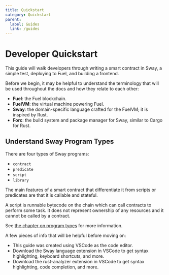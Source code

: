 ```yaml
---
title: Quickstart
category: Quickstart
parent:
  label: Guides
  link: /guides
---
```


# Developer Quickstart

This guide will walk developers through writing a smart contract in Sway, a simple test, deploying to Fuel, and building a frontend.

Before we begin, it may be helpful to understand the terminology that will be used throughout the docs and how they relate to each other:

- **Fuel**: the Fuel blockchain.
- **FuelVM**: the virtual machine powering Fuel.
- **Sway**: the domain-specific language crafted for the FuelVM; it is inspired by Rust.
- **Forc**: the build system and package manager for Sway, similar to Cargo for Rust.

## Understand Sway Program Types

There are four types of Sway programs:

- `contract`
- `predicate`
- `script`
- `library`

The main features of a smart contract that differentiate it from scripts or predicates are that it is callable and stateful.

A script is runnable bytecode on the chain which can call contracts to perform some task. It does not represent ownership of any resources and it cannot be called by a contract.

See [the chapter on program types](/docs/sway/sway-program-types) for more information.

A few pieces of info that will be helpful before moving on:

- This guide was created using VSCode as the code editor.
- Download the Sway language extension in VSCode to get syntax highlighting, keyboard shortcuts, and more.
- Download the rust-analyzer extension in VSCode to get syntax highlighting, code completion, and more.
